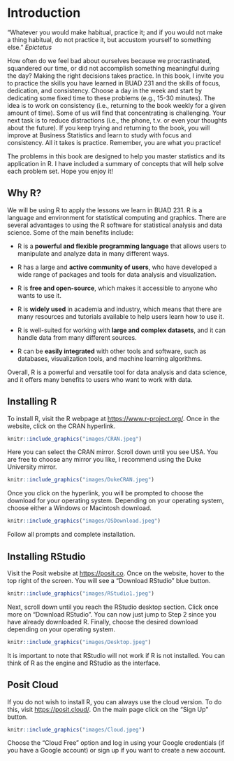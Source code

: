 # Introduction {.unnumbered}

"Whatever you would make habitual, practice it; and if you would not make a thing habitual, do not practice it, but accustom yourself to something else." *Epictetus*

How often do we feel bad about ourselves because we procrastinated, squandered our time, or did not accomplish something meaningful during the day? Making the right decisions takes practice. In this book, I invite you to practice the skills you have learned in BUAD 231 and the skills of focus, dedication, and consistency. Choose a day in the week and start by dedicating some fixed time to these problems (e.g., 15-30 minutes). The idea is to work on consistency (i.e., returning to the book weekly for a given amount of time). Some of us will find that concentrating is challenging. Your next task is to reduce distractions (i.e., the phone, t.v. or even your thoughts about the future). If you keep trying and returning to the book, you will improve at Business Statistics and learn to study with focus and consistency. All it takes is practice. Remember, you are what you practice!  

The problems in this book are designed to help you master statistics and its application in R. I have included a summary of concepts that will help solve each problem set. Hope you enjoy it!

## Why R?

We will be using R to apply the lessons we learn in BUAD 231. R is a language and environment for statistical computing and graphics. There are several advantages to using the R software for statistical analysis and data science. Some of the main benefits include:  

-   R is a **powerful and flexible programming language** that allows users to manipulate and analyze data in many different ways.  

-   R has a large and **active community of users**, who have developed a wide range of packages and tools for data analysis and visualization.  

-   R is **free and open-source**, which makes it accessible to anyone who wants to use it.  

-   R is **widely used** in academia and industry, which means that there are many resources and tutorials available to help users learn how to use it.

-   R is well-suited for working with **large and complex datasets**, and it can handle data from many different sources.  

-   R can be **easily integrated** with other tools and software, such as databases, visualization tools, and machine learning algorithms.  

Overall, R is a powerful and versatile tool for data analysis and data science, and it offers many benefits to users who want to work with data.

## Installing R

To install R, visit the R webpage at <https://www.r-project.org/>. Once in the website, click on the CRAN hyperlink.

```r
knitr::include_graphics("images/CRAN.jpeg")
```

Here you can select the CRAN mirror. Scroll down until you see USA. You are free to choose any mirror you like, I recommend using the Duke University mirror.

```r
knitr::include_graphics("images/DukeCRAN.jpeg")
```

Once you click on the hyperlink, you will be prompted to choose the download for your operating system. Depending on your operating system, choose either a Windows or Macintosh download.

```r
knitr::include_graphics("images/OSDownload.jpeg")
```

Follow all prompts and complete installation.

## Installing RStudio

Visit the Posit website at <https://posit.co>. Once on the website, hover to the top right of the screen. You will see a "Download RStudio" blue button.

```r
knitr::include_graphics("images/RStudio1.jpeg")
```

Next, scroll down until you reach the RStudio desktop section. Click once more on "Download RStudio". You can now just jump to Step 2 since you have already downloaded R. Finally, choose the desired download depending on your operating system.


```r
knitr::include_graphics("images/Desktop.jpeg")
```

It is important to note that RStudio will not work if R is not installed. You can think of R as the engine and RStudio as the interface.

## Posit Cloud

If you do not wish to install R, you can always use the cloud version. To do this, visit <https://posit.cloud/>. On the main page click on the "Sign Up" button.

```r
knitr::include_graphics("images/Cloud.jpeg")
```

Choose the "Cloud Free" option and log in using your Google credentials (if you have a Google account) or sign up if you want to create a new account.